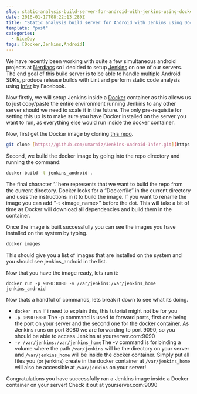 ```yaml
---
slug: static-analysis-build-server-for-android-with-jenkins-using-docker
date: 2016-01-17T08:22:13.280Z
title: "Static analysis build server for Android with Jenkins using Docker"
template: "post"
categories:
  - NiceDay
tags: [Docker,Jenkins,Android]
---
```


We have recently been working with quite a few simultaneous android projects at [Nerdiacs](http://www.nerdiacs.com/) so I decided to setup [Jenkins](https://jenkins-ci.org/) on one of our servers. The end goal of this build server is to be able to handle multiple Android SDKs, produce release builds with Lint and perform static code analysis using [Infer](http://fbinfer.com/) by Facebook.

Now firstly, we will setup Jenkins inside a [Docker](https://www.docker.com/) container as this allows us to just copy/paste the entire environment running Jenkins to any other server should we need to scale it in the future. The only pre-requisite for setting this up is to make sure you have Docker installed on the server you want to run, as everything else would run inside the docker container.

Now, first get the Docker image by cloning [this repo](https://github.com/umarniz/Jenkins-Android-Infer).

```bash
git clone [https://github.com/umarniz/Jenkins-Android-Infer.git](https://github.com/umarniz/Jenkins-Android-Infer.git)
```

Second, we build the docker image by going into the repo directory and running the command:

```bash
docker build -t jenkins_android .
```

The final character ‘.’ here represents that we want to build the repo from the current directory. Docker looks for a “Dockerfile” in the current directory and uses the instructions in it to build the image. If you want to rename the image you can add “-t \<image_name>” before the dot. This will take a bit of time as Docker will download all dependencies and build them in the container.

Once the image is built successfully you can see the images you have installed on the system by typing.

```bash
docker images
```

This should give you a list of images that are installed on the system and you should see jenkins_android in the list.

Now that you have the image ready, lets run it:

```
docker run -p 9090:8080 -v /var/jenkins:/var/jenkins_home jenkins_android
```

Now thats a handful of commands, lets break it down to see what its doing.

* `docker run` If i need to explain this, this tutorial might not be for you
* `-p 9090:8080` The -p command is used to forward ports, first one being the port on your server and the second one for the docker container. As Jenkins runs on port 8080 we are forwarding to port 9090, so you should be able to access Jenkins at yourserver.com:9090
* `-v /var/jenkins:/var/jenkins_home` The -v command is for binding a volume where the path `/var/jenkins` will be the directory on your server and `/var/jenkins_home` will be inside the docker container. Simply put all files you (or jenkins) create in the docker container at `/var/jenkins_home` will also be accessible at `/var/jenkins` on your server!

Congratulations you have successfully ran a Jenkins image inside a Docker container on your server! Check it out at yourserver.com:9090
  
